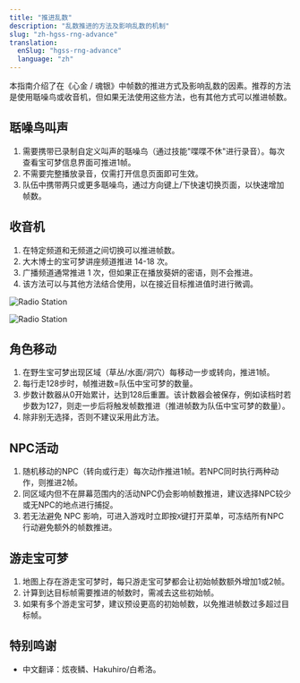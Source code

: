 ```yaml
---
title: "推进乱数"
description: "乱数推进的方法及影响乱数的机制"
slug: "zh-hgss-rng-advance"
translation:
  enSlug: "hgss-rng-advance"
  language: "zh"
---
```


本指南介绍了在《心金 / 魂银》中帧数的推进方式及影响乱数的因素。推荐的方法是使用聒噪鸟或收音机，但如果无法使用这些方法，也有其他方式可以推进帧数。

## 聒噪鸟叫声

1. 需要携带已录制自定义叫声的聒噪鸟（通过技能"喋喋不休"进行录音）。每次查看宝可梦信息界面可推进1帧。
2. 不需要完整播放录音，仅需打开信息页面即可生效。
3. 队伍中携带两只或更多聒噪鸟，通过方向键上/下快速切换页面，以快速增加帧数。

## 收音机

1. 在特定频道和无频道之间切换可以推进帧数。
2. 大木博士的宝可梦讲座频道推进 14-18 次。
3. 广播频道通常推进 1 次，但如果正在播放葵妍的密语，则不会推进。
4. 该方法可以与其他方法结合使用，以在接近目标推进值时进行微调。

![Radio Station](/images/HeartGold-SoulSilver/Advance-RNG/Radio.png)

![Radio Station](/images/HeartGold-SoulSilver/Advance-RNG/Radio-2.png)

## 角色移动

1. 在野生宝可梦出现区域（草丛/水面/洞穴）每移动一步或转向，推进1帧。
2. 每行走128步时，帧推进数=队伍中宝可梦的数量。
3. 步数计数器从0开始累计，达到128后重置。该计数器会被保存，例如读档时若步数为127，则走一步后将触发帧数推进（推进帧数为队伍中宝可梦的数量）。
4. 除非别无选择，否则不建议采用此方法。

## NPC活动

1. 随机移动的NPC（转向或行走）每次动作推进1帧。若NPC同时执行两种动作，则推进2帧。
2. 同区域内但不在屏幕范围内的活动NPC仍会影响帧数推进，建议选择NPC较少或无NPC的地点进行捕捉。
3. 若无法避免 NPC 影响，可进入游戏时立即按`X`键打开菜单，可冻结所有NPC行动避免额外的帧数推进。

## 游走宝可梦

1. 地图上存在游走宝可梦时，每只游走宝可梦都会让初始帧数额外增加1或2帧。
2. 计算到达目标帧需要推进的帧数时，需减去这些初始帧。
3. 如果有多个游走宝可梦，建议预设更高的初始帧数，以免推进帧数过多超过目标帧。

## 特别鸣谢

- 中文翻译：炫夜鳞、Hakuhiro/白希洛。
